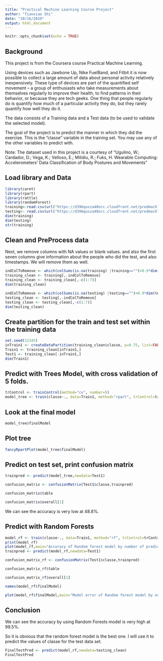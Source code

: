 ---
title: "Practical Machine Learning Course Project"
author: "Tianxiao Shi"
date: "10/16/2019"
output: html_document
---

```{r setup, include=FALSE}
knitr::opts_chunk$set(echo = TRUE)
```

## Background
This project is from the Coursera course Practical Machine Learning. 

Using devices such as Jawbone Up, Nike FuelBand, and Fitbit it is now possible to collect a large amount of data about personal activity relatively inexpensively. These type of devices are part of the quantified self movement – a group of enthusiasts who take measurements about themselves regularly to improve their health, to find patterns in their behavior, or because they are tech geeks. One thing that people regularly do is quantify how much of a particular activity they do, but they rarely quantify how well they do it. 

The data consists of a Training data and a Test data (to be used to validate the selected model).

The goal of the project is to predict the manner in which they did the exercise. This is the “classe” variable in the training set. You may use any of the other variables to predict with.

Note: The dataset used in this project is a courtesy of “Ugulino, W.; Cardador, D.; Vega, K.; Velloso, E.; Milidiu, R.; Fuks, H. Wearable Computing: Accelerometers’ Data Classification of Body Postures and Movements”

## Load library and Data

```{r}
library(caret)
library(rpart)
library(rattle)
library(randomForest)
training<-read.csv(url("https://d396qusza40orc.cloudfront.net/predmachlearn/pml-training.csv"), header=T)
testing<- read.csv(url("https://d396qusza40orc.cloudfront.net/predmachlearn/pml-testing.csv"), header=T)
dim(training)
dim(testing)
str(training)
```
## Clean and PreProcess data
Next, we remove columns with NA values or blank values. and also the first seven columns give information about the people who did the test, and also timestamps. We will remove them as well.

```{r}
indColToRemove <- which(colSums(is.na(training) |training=="")>0.9*dim(training)[1]) 
training_clean <- training[,-indColToRemove]
training_clean <- training_clean[,-c(1:7)]
dim(training_clean)

indColToRemove <- which(colSums(is.na(testing) |testing=="")>0.9*dim(testing)[1]) 
testing_clean <- testing[,-indColToRemove]
testing_clean <- testing_clean[,-c(1:7)]
dim(testing_clean)
```

## Create partition for the train and test set within the training data

```{r}
set.seed(12345)
inTrain1 <- createDataPartition(training_clean$classe, p=0.75, list=FALSE)
Train1 <- training_clean[inTrain1,]
Test1 <- training_clean[-inTrain1,]
dim(Train1)

```

## Predict with Trees Model, with cross validation of 5 folds.
```{r}
trControl <- trainControl(method="cv", number=5)
model_tree <- train(classe~., data=Train1, method="rpart", trControl=trControl)

```
## Look at the final model

```{r}
model_tree$finalModel

```

## Plot tree

```{r}
fancyRpartPlot(model_tree$finalModel)

```

## Predict on test set, print confusion matrix

```{r}
trainpred <- predict(model_tree,newdata=Test1)

confusion_matrix <- confusionMatrix(Test1$classe,trainpred)

confusion_matrix$table

confusion_matrix$overall[1]
```

We can see the accuracy is very low at 48.8%.

## Predict with Random Forests

```{r}
model_rf <- train(classe~., data=Train1, method="rf", trControl=trControl, verbose=FALSE)
print(model_rf)
plot(model_rf,main="Accuracy of Random forest model by number of predictors")
trainpred <- predict(model_rf,newdata=Test1)

confusion_matrix_rf <- confusionMatrix(Test1$classe,trainpred)

confusion_matrix_rf$table

confusion_matrix_rf$overall[1]

names(model_rf$finalModel)

plot(model_rf$finalModel,main="Model error of Random forest model by number of trees")
```

## Conclusion
We can see the accuracy by using Random Forests model is very high at 99.5%.

So it is obvious that the random forest model is the best one. I will use it to predict the values of classe for the test data set.

```{r}
FinalTestPred <- predict(model_rf,newdata=testing_clean)
FinalTestPred

```